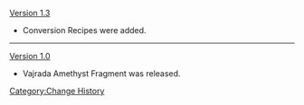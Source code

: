 [[Version 1.3]]
*Conversion Recipes were added.
----
[[Version 1.0]]
*Vajrada Amethyst Fragment was released.
<noinclude>[[Category:Change History]]</noinclude>